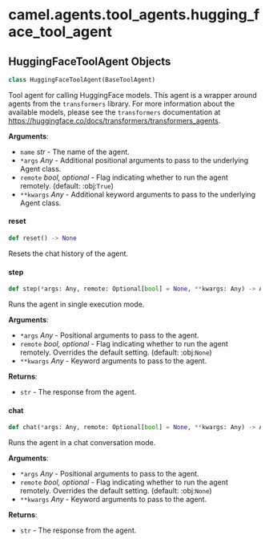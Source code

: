 <a id="camel.agents.tool_agents.hugging_face_tool_agent"></a>

# camel.agents.tool\_agents.hugging\_face\_tool\_agent

<a id="camel.agents.tool_agents.hugging_face_tool_agent.HuggingFaceToolAgent"></a>

## HuggingFaceToolAgent Objects

```python
class HuggingFaceToolAgent(BaseToolAgent)
```

Tool agent for calling HuggingFace models. This agent is a wrapper
around agents from the `transformers` library. For more information
about the available models, please see the `transformers` documentation
at https://huggingface.co/docs/transformers/transformers_agents.

**Arguments**:

- `name` _str_ - The name of the agent.
- `*args` _Any_ - Additional positional arguments to pass to the underlying
  Agent class.
- `remote` _bool, optional_ - Flag indicating whether to run the agent
  remotely. (default: :obj:`True`)
- `**kwargs` _Any_ - Additional keyword arguments to pass to the underlying
  Agent class.

<a id="camel.agents.tool_agents.hugging_face_tool_agent.HuggingFaceToolAgent.reset"></a>

#### reset

```python
def reset() -> None
```

Resets the chat history of the agent.

<a id="camel.agents.tool_agents.hugging_face_tool_agent.HuggingFaceToolAgent.step"></a>

#### step

```python
def step(*args: Any, remote: Optional[bool] = None, **kwargs: Any) -> Any
```

Runs the agent in single execution mode.

**Arguments**:

- `*args` _Any_ - Positional arguments to pass to the agent.
- `remote` _bool, optional_ - Flag indicating whether to run the agent
  remotely. Overrides the default setting. (default: :obj:`None`)
- `**kwargs` _Any_ - Keyword arguments to pass to the agent.
  

**Returns**:

- `str` - The response from the agent.

<a id="camel.agents.tool_agents.hugging_face_tool_agent.HuggingFaceToolAgent.chat"></a>

#### chat

```python
def chat(*args: Any, remote: Optional[bool] = None, **kwargs: Any) -> Any
```

Runs the agent in a chat conversation mode.

**Arguments**:

- `*args` _Any_ - Positional arguments to pass to the agent.
- `remote` _bool, optional_ - Flag indicating whether to run the agent
  remotely. Overrides the default setting. (default: :obj:`None`)
- `**kwargs` _Any_ - Keyword arguments to pass to the agent.
  

**Returns**:

- `str` - The response from the agent.

